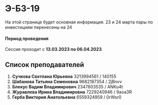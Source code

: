 
# Э-БЗ-19
 
<Callout type="info" emoji="ℹ️">
    На этой странице будет основная информация.
</Callout>
<Callout type="error" emoji="🚫">
    23 и 24 марта пары по инвестициям перенесены на 24
</Callout>

#### Период проведения

Сессия проходит с **13.03.2023 по 06.04.2023**

## Список преподавателей

1. __Сучкова Светлана Юрьевна__ 3213994561 / 140155
2. __Шабанова Татьяна Семеновна__ 9682187354 / 2jBnvv
3. __Блекус Вадим Владимирович__ 2347603535 / ANKu4t
4. __Журавлева Ирина Владимировна__ 7229240946 / 9aoa3R
5. __Герба Виктория Анатольевна__ 6559324959 / 0rWsr0